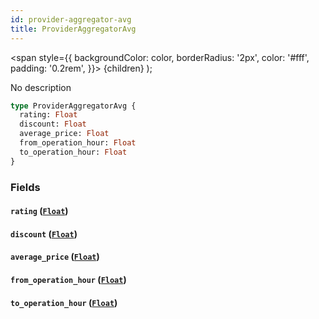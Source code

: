 ```yaml
---
id: provider-aggregator-avg
title: ProviderAggregatorAvg
---
```


<span
style={{
      backgroundColor: color,
      borderRadius: '2px',
      color: '#fff',
      padding: '0.2rem',
    }}>
{children}
</span>
);

No description

```graphql
type ProviderAggregatorAvg {
  rating: Float
  discount: Float
  average_price: Float
  from_operation_hour: Float
  to_operation_hour: Float
}
```

### Fields

#### `rating` ([`Float`](/v1/scalars/float))

#### `discount` ([`Float`](/v1/scalars/float))

#### `average_price` ([`Float`](/v1/scalars/float))

#### `from_operation_hour` ([`Float`](/v1/scalars/float))

#### `to_operation_hour` ([`Float`](/v1/scalars/float))
